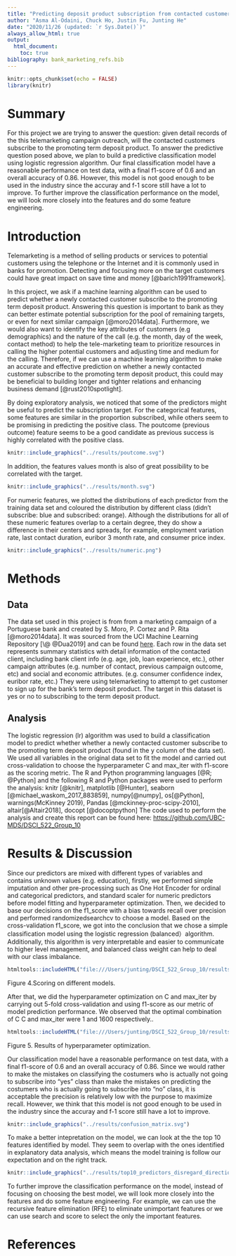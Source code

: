 ```yaml
---
title: "Predicting deposit product subscription from contacted customers"
author: "Asma Al-Odaini, Chuck Ho, Justin Fu, Junting He"
date: "2020/11/26 (updated: `r Sys.Date()`)"
always_allow_html: true
output: 
  html_document:
    toc: true
bibliography: bank_marketing_refs.bib
---
```


```r
knitr::opts_chunk$set(echo = FALSE)
library(knitr)
```

# Summary

For this project we are trying to answer the question: given detail records of the this telemarketing campaign outreach, will the contacted customers subscribe to the promoting term deposit product. To answer the predictive question posed above, we plan to build a predictive classification model using logistic regression algorithm. Our final classification model have a reasonable performance on test data, with a final f1-score of 0.6 and an overall accuracy of 0.86. However, this model is not good enough to be used in the industry since the accuray and f-1 score still have a lot to improve. To further improve the classification performance on the model, we will look more closely into the features and do some feature engineering.

# Introduction

Telemarketing is a method of selling products or services to potential customers using the telephone or the Internet and it is commonly used in banks for promotion. Detecting and focusing more on the target customers could have great impact on save time and money [@barich1991framework].

In this project, we ask if a machine learning algorithm can be used to predict whether a newly contacted customer subscribe to the promoting term deposit product. Answering this question is important to bank as they can better estimate potential subscription for the pool of remaining targets, or even for next similar campaign [@moro2014data]. Furthermore, we would also want to identify the key attributes of customers (e.g demographics) and the nature of the call (e.g. the month, day of the week, contact method) to help the tele-marketing team to prioritize resources in calling the higher potential customers and adjusting time and medium for the calling. Therefore, if we can use a machine learning algorithm to make an accurate and effective prediction on whether a newly contacted customer subscribe to the promoting term deposit product, this could may be beneficial to building longer and tighter relations and enhancing business demand [@rust2010spotlight].

By doing exploratory analysis, we noticed that some of the predictors might be useful to predict the subscription target. For the categorical features, some features are similar in the proportion subscribed, while others seem to be promising in predicting the positive class. The poutcome (previous outcome) feature seems to be a good candidate as previous success is highly correlated with the positive class.

```r
knitr::include_graphics("../results/poutcome.svg")
```

In addition, the features values month is also of great possibility to be correlated with the target.

```r
knitr::include_graphics("../results/month.svg")
```

For numeric features, we plotted the distributions of each predictor from the training data set and coloured the distribution by different class (didn't subscribe: blue and subscribed: orange). Although the distributions for all of these numeric features overlap to a certain degree, they do show a difference in their centers and spreads, for example, employment variation rate, last contact duration, euribor 3 month rate, and consumer price index.

```r
knitr::include_graphics("../results/numeric.png")
```

# Methods

## Data

The data set used in this project is from from a marketing campaign of a Portuguese bank and created by S. Moro, P. Cortez and P. Rita [@moro2014data]. It was sourced from the UCI Machine Learning Repository [\@ @Dua2019] and can be found [here](https://archive.ics.uci.edu/ml/datasets/Bank+Marketing). Each row in the data set represents summary statistics with detail information of the contacted client, including bank client info (e.g. age, job, loan experience, etc.), other campaign attributes (e.g. number of contact, previous campaign outcome, etc) and social and economic attributes. (e.g. consumer confidence index, euribor rate, etc.) They were using telemarketing to attempt to get customer to sign up for the bank's term deposit product. The target in this dataset is yes or no to subscribing to the term deposit product.

## Analysis

The logistic regression (lr) algorithm was used to build a classification model to predict whether whether a newly contacted customer subscribe to the promoting term deposit product (found in the y column of the data set). We used all variables in the original data set to fit the model and carried out cross-validation to choose the hyperparameter C and max_iter with f1-score as the scoring metric. The R and Python programming languages [@R; @Python] and the following R and Python packages were used to perform the analysis: knitr [@knitr], matplotlib [@Hunter], seaborn [@michael_waskom_2017_883859], numpy[@numpy], os[@Python], warnings(McKinney 2019), Pandas [@mckinney-proc-scipy-2010], altair[@Altair2018], docopt [@docoptpython] The code used to perform the analysis and create this report can be found here: <https://github.com/UBC-MDS/DSCI_522_Group_10>


# Results & Discussion

Since our predictors are mixed with different types of variables and contains unknown values (e.g. education), firstly, we performed simple imputation and other pre-processing such as One Hot Encoder for ordinal and categorical predictors, and standard scaler for numeric predictors before model fitting and hyperparameter optimization. Then, we decided to base our decisions on the f1_score with a bias towards recall over precision and performed randomizedsearchcv to choose a model. Based on the cross-validation f1_score, we got into the conclusion that we chose a simple classification model using the logistic regression (balanced）algorithm. Additionally, this algorithm is very interpretable and easier to communicate to higher level management, and balanced class weight can help to deal with our class imbalance.

```r
htmltools::includeHTML("file:///Users/junting/DSCI_522_Group_10/results/model_selection.html")
```
Figure 4.Scoring on different models.


After that, we did the hyperparameter optimization on C and max_iter by carrying out 5-fold cross-validation and using f1-score as our metric of model prediction performance. We observed that the optimal combination of C C and max_iter were 1 and 1600 respectively..

```r
htmltools::includeHTML("file:///Users/junting/DSCI_522_Group_10/results/hyperparameter_optimization_result.html")
```
Figure 5. Results of hyperparameter optimization.

Our classification model have a reasonable performance on test data, with a final f1-score of 0.6 and an overall accuracy of 0.86.
Since we would rather to make the mistakes on classifying the costumers who is actually not going to subscribe into "yes" class than make the mistakes on predicting the costumers who is actually going to subscribe into "no" class, it is acceptable the precision is relatively low with the purpose to maximize recall. However, we think that this model is not good enough to be used in the industry since the accuray and f-1 score still have a lot to improve.

```r
knitr::include_graphics("../results/confusion_matrix.svg")
```
To make a better intepretation on the model, we can look at the the top 10 features identified by model. They seem to overlap with the ones identified in explanatory data analysis, which means the model training is follow our expectation and on the right track.

```r
knitr::include_graphics("../results/top10_predictors_disregard_direction.svg")
```

To further improve the classification performance on the model, instead of focusing on choosing the best model, we will look more closely into the features and do some feature engineering. For example, we can use the recursive feature elimination (RFE) to eliminate unimportant features or we can use search and score to  select the only the important features.

# References
